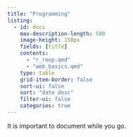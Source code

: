 ```yaml
---
title: "Programming"
listing:
  - id: docs
    max-description-length: 500
    image-height: 150px
    fields: [title]
    contents: 
      - "r_roop.qmd"
      - "web_basics.qmd"
    type: table
    grid-item-border: false
    sort-ui: false
    sort: "date desc"
    filter-ui: false
    categories: true
---
```


It is important to document while you go.

